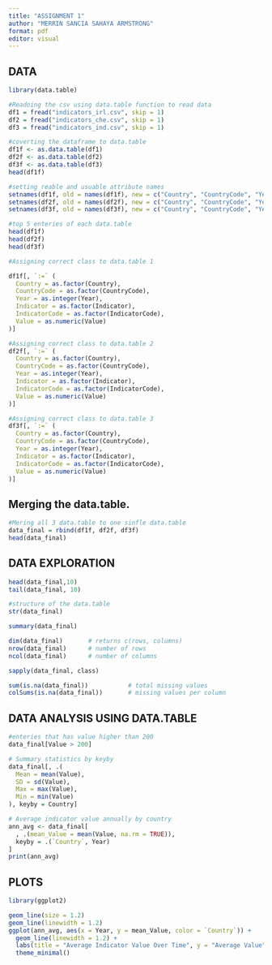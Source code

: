---
title: "ASSIGNMENT 1"
author: "MERRIN SANCIA SAHAYA ARMSTRONG"
format: pdf
editor: visual
---

## DATA

```{r}
library(data.table)
```

```{r}
#Readoing the csv using data.table function to read data
df1 = fread("indicators_irl.csv", skip = 1)
df2 = fread("indicators_che.csv", skip = 1)
df3 = fread("indicators_ind.csv", skip = 1)
```

```{r}
#coverting the dataframe to data.table
df1f <- as.data.table(df1)
df2f <- as.data.table(df2)
df3f <- as.data.table(df3)
head(df1f)

```

```{r}
#setting reable and usuable attribute names
setnames(df1f, old = names(df1f), new = c("Country", "CountryCode", "Year", "Indicator", "IndicatorCode", "Value"))
setnames(df2f, old = names(df2f), new = c("Country", "CountryCode", "Year", "Indicator", "IndicatorCode", "Value"))
setnames(df3f, old = names(df3f), new = c("Country", "CountryCode", "Year", "Indicator", "IndicatorCode", "Value"))
```

```{r}
#top 5 enteries of each data.table
head(df1f)
head(df2f)
head(df3f)
```

```{r}
#Assigning correct class to data.table 1

df1f[, `:=` (
  Country = as.factor(Country),
  CountryCode = as.factor(CountryCode),
  Year = as.integer(Year),
  Indicator = as.factor(Indicator),
  IndicatorCode = as.factor(IndicatorCode),
  Value = as.numeric(Value)
)]

```

```{r}
#Assigning correct class to data.table 2
df2f[, `:=` (
  Country = as.factor(Country),
  CountryCode = as.factor(CountryCode),
  Year = as.integer(Year),
  Indicator = as.factor(Indicator),
  IndicatorCode = as.factor(IndicatorCode),
  Value = as.numeric(Value)
)]
```

```{r}
#Assigning correct class to data.table 3
df3f[, `:=` (
  Country = as.factor(Country),
  CountryCode = as.factor(CountryCode),
  Year = as.integer(Year),
  Indicator = as.factor(Indicator),
  IndicatorCode = as.factor(IndicatorCode),
  Value = as.numeric(Value)
)]
```

## Merging the data.table.

```{r}
#Mering all 3 data.table to one sinfle data.table
data_final = rbind(df1f, df2f, df3f)
head(data_final)
```

## DATA EXPLORATION

```{r}
head(data_final,10)
tail(data_final, 10)

```

```{r}
#structure of the data.table
str(data_final)

```

```{r}
summary(data_final)

```

```{r}
dim(data_final)       # returns c(rows, columns)
nrow(data_final)      # number of rows
ncol(data_final)      # number of columns

```

```{r}
sapply(data_final, class)

```

```{r}
sum(is.na(data_final))           # total missing values
colSums(is.na(data_final))       # missing values per column

```

## DATA ANALYSIS USING DATA.TABLE

```{r}
#enteries that has value higher than 200
data_final[Value > 200]

```

```{r}
# Summary statistics by keyby
data_final[, .(
  Mean = mean(Value),
  SD = sd(Value),
  Max = max(Value),
  Min = min(Value)
), keyby = Country]
```

```{r}
# Average indicator value annually by country
ann_avg <- data_final[
  , .(mean_Value = mean(Value, na.rm = TRUE)), 
  keyby = .(`Country`, Year)
]
print(ann_avg)
```

## PLOTS

```{r}
library(ggplot2)

```

```{r}
geom_line(size = 1.2)
geom_line(linewidth = 1.2)
ggplot(ann_avg, aes(x = Year, y = mean_Value, color = `Country`)) +
  geom_line(linewidth = 1.2) +
  labs(title = "Average Indicator Value Over Time", y = "Average Value") +
  theme_minimal()

```
